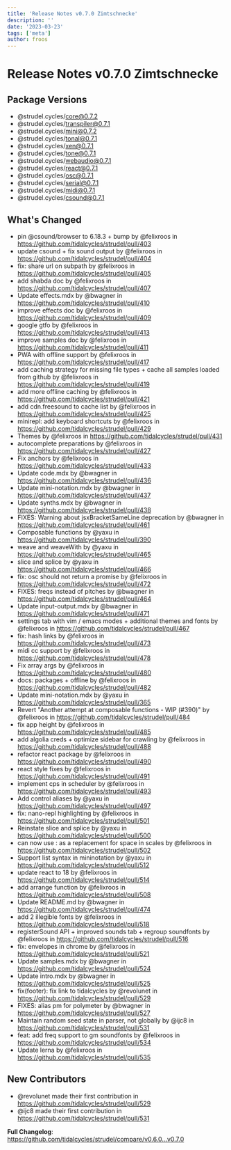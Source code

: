```yaml
---
title: 'Release Notes v0.7.0 Zimtschnecke'
description: ''
date: '2023-03-23'
tags: ['meta']
author: froos
---
```


# Release Notes v0.7.0 Zimtschnecke

## Package Versions

- @strudel.cycles/core@0.7.2
- @strudel.cycles/transpiler@0.7.1
- @strudel.cycles/mini@0.7.2
- @strudel.cycles/tonal@0.7.1
- @strudel.cycles/xen@0.7.1
- @strudel.cycles/tone@0.7.1
- @strudel.cycles/webaudio@0.7.1
- @strudel.cycles/react@0.7.1
- @strudel.cycles/osc@0.7.1
- @strudel.cycles/serial@0.7.1
- @strudel.cycles/midi@0.7.1
- @strudel.cycles/csound@0.7.1

## What's Changed

- pin @csound/browser to 6.18.3 + bump by @felixroos in https://github.com/tidalcycles/strudel/pull/403
- update csound + fix sound output by @felixroos in https://github.com/tidalcycles/strudel/pull/404
- fix: share url on subpath by @felixroos in https://github.com/tidalcycles/strudel/pull/405
- add shabda doc by @felixroos in https://github.com/tidalcycles/strudel/pull/407
- Update effects.mdx by @bwagner in https://github.com/tidalcycles/strudel/pull/410
- improve effects doc by @felixroos in https://github.com/tidalcycles/strudel/pull/409
- google gtfo by @felixroos in https://github.com/tidalcycles/strudel/pull/413
- improve samples doc by @felixroos in https://github.com/tidalcycles/strudel/pull/411
- PWA with offline support by @felixroos in https://github.com/tidalcycles/strudel/pull/417
- add caching strategy for missing file types + cache all samples loaded from github by @felixroos in https://github.com/tidalcycles/strudel/pull/419
- add more offline caching by @felixroos in https://github.com/tidalcycles/strudel/pull/421
- add cdn.freesound to cache list by @felixroos in https://github.com/tidalcycles/strudel/pull/425
- minirepl: add keyboard shortcuts by @felixroos in https://github.com/tidalcycles/strudel/pull/429
- Themes by @felixroos in https://github.com/tidalcycles/strudel/pull/431
- autocomplete preparations by @felixroos in https://github.com/tidalcycles/strudel/pull/427
- Fix anchors by @felixroos in https://github.com/tidalcycles/strudel/pull/433
- Update code.mdx by @bwagner in https://github.com/tidalcycles/strudel/pull/436
- Update mini-notation.mdx by @bwagner in https://github.com/tidalcycles/strudel/pull/437
- Update synths.mdx by @bwagner in https://github.com/tidalcycles/strudel/pull/438
- FIXES: Warning about jsxBracketSameLine deprecation by @bwagner in https://github.com/tidalcycles/strudel/pull/461
- Composable functions by @yaxu in https://github.com/tidalcycles/strudel/pull/390
- weave and weaveWith by @yaxu in https://github.com/tidalcycles/strudel/pull/465
- slice and splice by @yaxu in https://github.com/tidalcycles/strudel/pull/466
- fix: osc should not return a promise by @felixroos in https://github.com/tidalcycles/strudel/pull/472
- FIXES: freqs instead of pitches by @bwagner in https://github.com/tidalcycles/strudel/pull/464
- Update input-output.mdx by @bwagner in https://github.com/tidalcycles/strudel/pull/471
- settings tab with vim / emacs modes + additional themes and fonts by @felixroos in https://github.com/tidalcycles/strudel/pull/467
- fix: hash links by @felixroos in https://github.com/tidalcycles/strudel/pull/473
- midi cc support by @felixroos in https://github.com/tidalcycles/strudel/pull/478
- Fix array args by @felixroos in https://github.com/tidalcycles/strudel/pull/480
- docs: packages + offline by @felixroos in https://github.com/tidalcycles/strudel/pull/482
- Update mini-notation.mdx by @yaxu in https://github.com/tidalcycles/strudel/pull/365
- Revert "Another attempt at composable functions - WIP (#390)" by @felixroos in https://github.com/tidalcycles/strudel/pull/484
- fix app height by @felixroos in https://github.com/tidalcycles/strudel/pull/485
- add algolia creds + optimize sidebar for crawling by @felixroos in https://github.com/tidalcycles/strudel/pull/488
- refactor react package by @felixroos in https://github.com/tidalcycles/strudel/pull/490
- react style fixes by @felixroos in https://github.com/tidalcycles/strudel/pull/491
- implement cps in scheduler by @felixroos in https://github.com/tidalcycles/strudel/pull/493
- Add control aliases by @yaxu in https://github.com/tidalcycles/strudel/pull/497
- fix: nano-repl highlighting by @felixroos in https://github.com/tidalcycles/strudel/pull/501
- Reinstate slice and splice by @yaxu in https://github.com/tidalcycles/strudel/pull/500
- can now use : as a replacement for space in scales by @felixroos in https://github.com/tidalcycles/strudel/pull/502
- Support list syntax in mininotation by @yaxu in https://github.com/tidalcycles/strudel/pull/512
- update react to 18 by @felixroos in https://github.com/tidalcycles/strudel/pull/514
- add arrange function by @felixroos in https://github.com/tidalcycles/strudel/pull/508
- Update README.md by @bwagner in https://github.com/tidalcycles/strudel/pull/474
- add 2 illegible fonts by @felixroos in https://github.com/tidalcycles/strudel/pull/518
- registerSound API + improved sounds tab + regroup soundfonts by @felixroos in https://github.com/tidalcycles/strudel/pull/516
- fix: envelopes in chrome by @felixroos in https://github.com/tidalcycles/strudel/pull/521
- Update samples.mdx by @bwagner in https://github.com/tidalcycles/strudel/pull/524
- Update intro.mdx by @bwagner in https://github.com/tidalcycles/strudel/pull/525
- fix(footer): fix link to tidalcycles by @revolunet in https://github.com/tidalcycles/strudel/pull/529
- FIXES: alias pm for polymeter by @bwagner in https://github.com/tidalcycles/strudel/pull/527
- Maintain random seed state in parser, not globally by @ijc8 in https://github.com/tidalcycles/strudel/pull/531
- feat: add freq support to gm soundfonts by @felixroos in https://github.com/tidalcycles/strudel/pull/534
- Update lerna by @felixroos in https://github.com/tidalcycles/strudel/pull/535

## New Contributors

- @revolunet made their first contribution in https://github.com/tidalcycles/strudel/pull/529
- @ijc8 made their first contribution in https://github.com/tidalcycles/strudel/pull/531

**Full Changelog**: https://github.com/tidalcycles/strudel/compare/v0.6.0...v0.7.0

